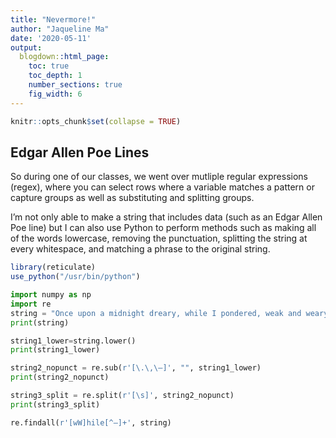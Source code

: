 ```yaml
---
title: "Nevermore!"
author: "Jaqueline Ma"
date: '2020-05-11'
output: 
  blogdown::html_page:
    toc: true
    toc_depth: 1
    number_sections: true
    fig_width: 6
---
```


```r
knitr::opts_chunk$set(collapse = TRUE)
```
## Edgar Allen Poe Lines

So during one of our classes, we went over mutliple regular expressions (regex), where you can select rows where a variable matches a pattern or capture groups as well as substituting and splitting groups.

I'm not only able to make a string that includes data (such as an Edgar Allen Poe line) but I can also use Python to perform methods such as making all of the words lowercase, removing the punctuation, splitting the string at every whitespace, and matching a phrase to the original string. 

```r
library(reticulate)
use_python("/usr/bin/python")
```


```python
import numpy as np
import re
string = "Once upon a midnight dreary, while I pondered, weak and weary, Over many a quaint and curious volume of forgotten lore— While I nodded, nearly napping, suddenly there came a tapping, As of some one gently rapping, rapping at my chamber door—"
print(string)
```

```python
string1_lower=string.lower()
print(string1_lower)
```

```python
string2_nopunct = re.sub(r'[\.\,\—]', "", string1_lower)
print(string2_nopunct)
```

```python
string3_split = re.split(r'[\s]', string2_nopunct)
print(string3_split)
```

```python
re.findall(r'[wW]hile[^—]+', string)
```







